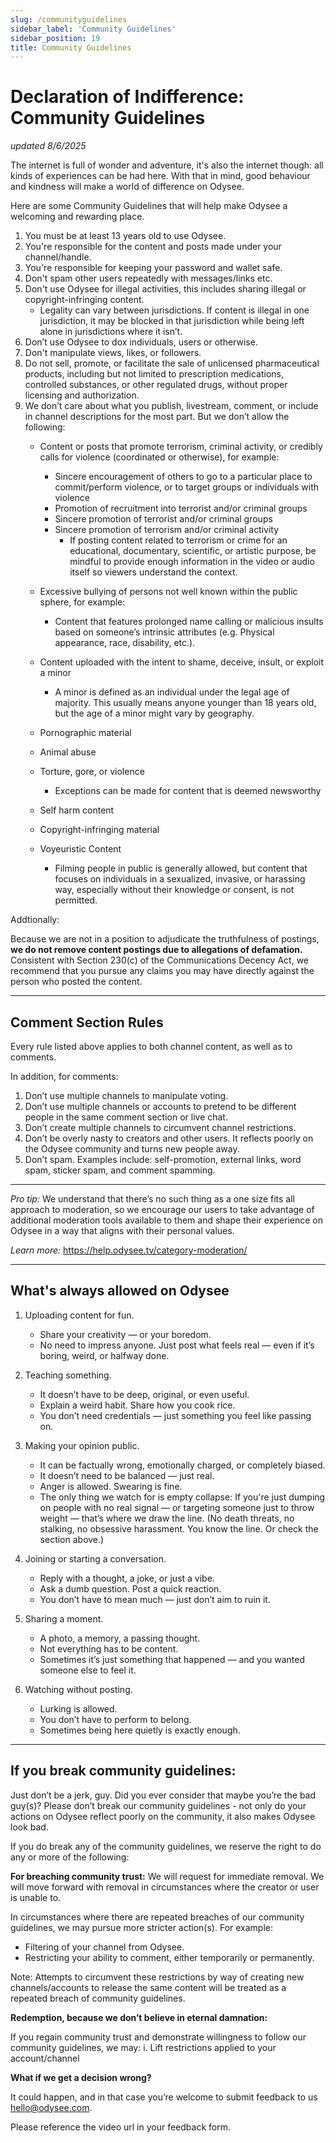 ---
slug: /communityguidelines
sidebar_label: 'Community Guidelines'
sidebar_position: 19
title: Community Guidelines
---

# Declaration of Indifference: Community Guidelines
*updated 8/6/2025*

The internet is full of wonder and adventure, it's also the internet though: all kinds of experiences can be had here. With that in mind, good behaviour and kindness will make a world of difference on Odysee.

Here are some Community Guidelines that will help make Odysee a welcoming and rewarding place.

1. You must be at least 13 years old to use Odysee.
2. You're responsible for the content and posts made under your channel/handle.
3. You're responsible for keeping your password and wallet safe. 
4. Don't spam other users repeatedly with messages/links etc.
5. Don't use Odysee for illegal activities, this includes sharing illegal or copyright-infringing content.
	* Legality can vary between jurisdictions. If content is illegal in one jurisdiction, it may be blocked in that jurisdiction while being left alone in jurisdictions where it isn’t.
7. Don’t use Odysee to dox individuals, users or otherwise.
8. Don't manipulate views, likes, or followers.
9. Do not sell, promote, or facilitate the sale of unlicensed pharmaceutical products, including but not limited to prescription medications, controlled substances, or other regulated drugs, without proper licensing and authorization.
10. We don’t care about what you publish, livestream, comment, or include in channel descriptions for the most part. But we don’t allow the following:
	*   Content or posts that promote terrorism, criminal activity, or credibly calls for violence (coordinated or otherwise), for example:
		*   Sincere encouragement of others to go to a particular place to commit/perform violence, or to target groups or individuals with violence
		*   Promotion of recruitment into terrorist and/or criminal groups
		*   Sincere promotion of terrorist and/or criminal groups
		*   Sincere promotion of terrorism and/or criminal activity
			- If posting content related to terrorism or crime for an educational, documentary, scientific, or artistic purpose, be mindful to provide enough information in the video or audio itself so viewers understand the context.

	*   Excessive bullying of persons not well known within the public sphere, for example:
		*   Content that features prolonged name calling or malicious insults based on someone’s intrinsic attributes (e.g. Physical appearance, race, disability, etc.).
	*   Content uploaded with the intent to shame, deceive, insult, or exploit a minor
		* A minor is defined as an individual under the legal age of majority. This usually means anyone younger than 18 years old, but the age of a minor might vary by geography.

	*   Pornographic material
	*   Animal abuse
	*   Torture, gore, or violence
		* Exceptions can be made for content that is deemed newsworthy
	*   Self harm content
	*   Copyright-infringing material
	*	Voyeuristic Content
		* Filming people in public is generally allowed, but content that focuses on individuals in a sexualized, invasive, or harassing way, especially without their knowledge or consent, is not permitted.

Addtionally:

Because we are not in a position to adjudicate the truthfulness of postings, **we do not remove content postings due to allegations of defamation.** Consistent with Section 230(c) of the Communications Decency Act, we recommend that you pursue any claims you may have directly against the person who posted the content.

---

## Comment Section Rules

Every rule listed above applies to both channel content, as well as to comments. 

In addition, for comments:

1. Don’t use multiple channels to manipulate voting.
2. Don’t use multiple channels or accounts to pretend to be different people in the same comment section or live chat.
3. Don’t create multiple channels to circumvent channel restrictions.
4. Don’t be overly nasty to creators and other users. It reflects poorly on the Odysee community and turns new people away.
5. Don’t spam. Examples include: self-promotion, external links, word spam, sticker spam, and comment spamming.

---

_Pro tip:_ We understand that there’s no such thing as a one size fits all approach to moderation, so we encourage our users to take advantage of additional moderation tools available to them and shape their experience on Odysee in a way that aligns with their personal values.  

_Learn more:_ 
https://help.odysee.tv/category-moderation/

---

## What's always allowed on Odysee

1. Uploading content for fun.
	*   Share your creativity — or your boredom.
	*   No need to impress anyone. Just post what feels real — even if it’s boring, weird, or halfway done.

2. Teaching something.
	*   It doesn’t have to be deep, original, or even useful.
	*   Explain a weird habit. Share how you cook rice.
	*   You don’t need credentials — just something you feel like passing on.

3. Making your opinion public.
	*   It can be factually wrong, emotionally charged, or completely biased.
	*   It doesn’t need to be balanced — just real.
	*   Anger is allowed. Swearing is fine.
	*   The only thing we watch for is empty collapse: If you're just dumping on people with no real signal — or targeting someone just to throw weight — that’s where we draw the line. (No death threats, no stalking, no obsessive harassment. You know the line. Or check the section above.)

4. Joining or starting a conversation.
	*   Reply with a thought, a joke, or just a vibe.
	*   Ask a dumb question. Post a quick reaction.
	*   You don’t have to mean much — just don’t aim to ruin it.

5. Sharing a moment.
	*   A photo, a memory, a passing thought.
	*   Not everything has to be content.
	*   Sometimes it’s just something that happened — and you wanted someone else to feel it.

6. Watching without posting.
	*   Lurking is allowed.
	*   You don’t have to perform to belong.
	*   Sometimes being here quietly is exactly enough.

---

## If you break community guidelines:

Just don’t be a jerk, guy.  Did you ever consider that maybe you’re the bad guy(s)?
Please don’t break our community guidelines - not only do your actions on Odysee reflect poorly on the community, it also makes Odysee look bad. 

If you do break any of the community guidelines, we reserve the right to do any or more of the following:

**For breaching community trust:**
We will request for immediate removal. We will move forward with removal in circumstances where the creator or user is unable to.

In circumstances where there are repeated breaches of our community guidelines, we may pursue more stricter action(s). For example:

* Filtering of your channel from Odysee.
* Restricting your ability to comment, either temporarily or permanently.

Note: Attempts to circumvent these restrictions by way of creating new channels/accounts to release the same content will be treated as a repeated breach of community guidelines.

**Redemption, because we don’t believe in eternal damnation:**

If you regain community trust and demonstrate willingness to follow our community guidelines, we may:
i. Lift restrictions applied to your account/channel

**What if we get a decision wrong?**

It could happen, and in that case you’re welcome to submit feedback to us hello@odysee.com.

Please reference the video url in your feedback form.
